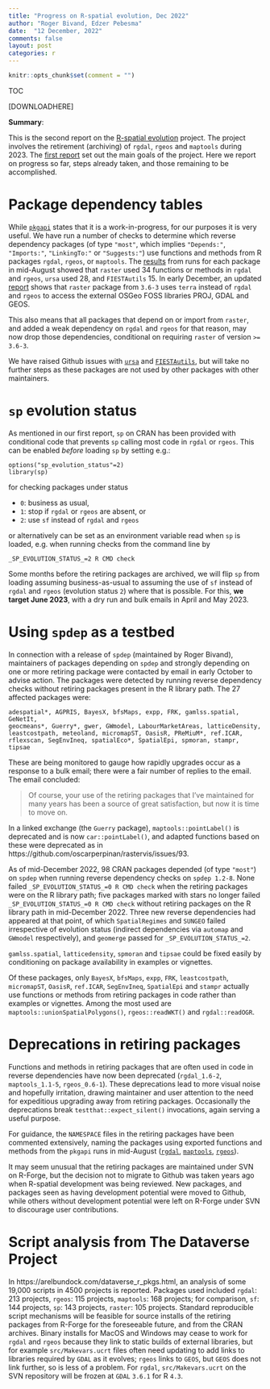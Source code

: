 ```yaml
---
title: "Progress on R-spatial evolution, Dec 2022"
author: "Roger Bivand, Edzer Pebesma"
date:  "12 December, 2022"
comments: false
layout: post
categories: r
---
```


```r
knitr::opts_chunk$set(comment = "")
```

TOC

[DOWNLOADHERE]

**Summary**:

This is the second report on the [R-spatial evolution](https://github.com/r-spatial/evolution) project. The project involves the retirement (archiving) of `rgdal`, `rgeos` and `maptools` during 2023. The [first report](https://r-spatial.org/r/2022/04/12/evolution.html) set out the main goals of the project. Here we report on progress so far, steps already taken, and those remaining to be accomplished.

# Package dependency tables

While [`pkgapi`](https://github.com/r-lib/pkgapi) states that it is a work-in-progress, for our purposes it is very useful. We have run a number of checks to  determine which reverse dependency packages (of type `"most"`, which implies `"Depends:"`, `"Imports:"`, `"LinkingTo:"` or `"Suggests:"`) use functions and methods from R packages `rgdal`, `rgeos`, or `maptools`. The [results](https://r-spatial.github.io/evolution/report.html) from runs for each package in mid-August showed that `raster` used 34 functions or methods in `rgdal` and `rgeos`, `ursa` used 28, and `FIESTAutils` 15. In early December, an updated [report](https://r-spatial.github.io/evolution/report_221207.html) shows that `raster` package from `3.6-3` uses `terra` instead of `rgdal` and `rgeos` to access the external OSGeo FOSS libraries PROJ, GDAL and GEOS. 

This also means that all packages that depend on or import from `raster`, and added a weak dependency on `rgdal` and `rgeos` for that reason, may now drop those dependencies, conditional on requiring `raster` of version `>= 3.6-3`.

We have raised Github issues with [`ursa`](https://github.com/nplatonov/ursa/issues/1) and [`FIESTAutils`](https://github.com/USDAForestService/FIESTAutils/issues/3), but will take no further steps as these packages are not used by other packages with other maintainers.

# `sp` evolution status

As mentioned in our first report, `sp` on CRAN has been provided with conditional code that prevents `sp` calling most code in `rgdal` or `rgeos`. This can be enabled *before* loading `sp` by setting e.g.:
```
options("sp_evolution_status"=2)
library(sp)
```
for checking packages under status

* `0`: business as usual, 
* `1`: stop if `rgdal` or `rgeos` are absent, or 
* `2`: use `sf` instead of `rgdal` and `rgeos`

or alternatively can be set as an environment variable read when `sp` is loaded, e.g. when running checks from the command line by
```
_SP_EVOLUTION_STATUS_=2 R CMD check
```
Some months before the retiring packages are archived, we will flip `sp` from loading assuming business-as-usual to assuming the use of `sf` instead of `rgdal` and `rgeos` (evolution status `2`) where that is possible. For this, **we target June 2023**, with a dry run and bulk emails in April and May 2023.

# Using `spdep` as a testbed

In connection with a release of `spdep` (maintained by Roger Bivand), maintainers of packages depending on `spdep` and strongly depending on one or more retiring package were contacted by email in early October to advise action. The packages were detected by running reverse dependency checks without retiring packages present in the R library path. The 27 affected packages were:
```
adespatial*, AGPRIS, BayesX, bfsMaps, expp, FRK, gamlss.spatial, GeNetIt,
geocmeans*, Guerry*, gwer, GWmodel, LabourMarketAreas, latticeDensity,
leastcostpath, meteoland, micromapST, OasisR, PReMiuM*, ref.ICAR, 
rflexscan, SegEnvIneq, spatialEco*, SpatialEpi, spmoran, stampr, 
tipsae
```
These are being monitored to gauge how rapidly upgrades occur as a response to a bulk email; there were a fair number of replies to the email. The email concluded:

> Of course, your use of the retiring packages that I've maintained for many years has been a source of great satisfaction, but now it is time to move on.

In a linked exchange (the `Guerry` package), `maptools::pointLabel()` is deprecated and is now `car::pointLabel()`, and adapted functions based on these were deprecated as in https://github.com/oscarperpinan/rastervis/issues/93.

As of mid-December 2022, 98 CRAN packages depended (of type `"most"`) on `spdep` when running reverse dependency checks on `spdep 1.2-8`. None failed `_SP_EVOLUTION_STATUS_=0 R CMD check` when the retiring packages were on the R library path; five packages marked with stars no longer failed `_SP_EVOLUTION_STATUS_=0 R CMD check` without retiring packages on the R library path in mid-December 2022. Three new reverse dependencies had appeared at that point, of which `SpatialRegimes` and `SUNGEO` failed irrespective of evolution status (indirect dependencies via `automap` and `GWmodel` respectively), and `geomerge` passed for `_SP_EVOLUTION_STATUS_=2`.

`gamlss.spatial`, `latticedensity`, `spmoran` and ` tipsae` could be fixed easily by conditioning on package availability in examples or vignettes.

Of these packages, only `BayesX`, `bfsMaps`, `expp`, `FRK`, `leastcostpath`, `micromapST`, `OasisR`, `ref.ICAR`, `SegEnvIneq`, `SpatialEpi` and `stampr` actually use functions or methods from retiring packages in code rather than examples or vignettes. Among the most used are `maptools::unionSpatialPolygons()`, `rgeos::readWKT()` and `rgdal::readOGR`. 

# Deprecations in retiring packages

Functions and methods in retiring packages that are often used in code in reverse dependencies have now been deprecated (`rgdal_1.6-2`, `maptools_1.1-5`, `rgeos_0.6-1`). These deprecations lead to more visual noise and hopefully irritation, drawing maintainer and user attention to the need for expeditious upgrading away from retiring packages. Occasionally the deprecations break `testthat::expect_silent()` invocations, again serving a useful purpose.

For guidance, the `NAMESPACE` files in the retiring packages have been commented extensively, naming the packages using exported functions and methods from the `pkgapi` runs in mid-August ([`rgdal`](https://r-forge.r-project.org/scm/viewvc.php/pkg/NAMESPACE?view=markup&root=rgdal), [`maptools`](https://r-forge.r-project.org/scm/viewvc.php/pkg/NAMESPACE?view=markup&root=maptools), [`rgeos`](https://r-forge.r-project.org/scm/viewvc.php/pkg/NAMESPACE?view=markup&root=rgeos)). 

It may seem unusual that the retiring packages are maintained under SVN on R-Forge, but the decision not to migrate to Github was taken years ago when R-spatial development was being reviewed. New packages, and packages seen as having development potential were moved to Github, while others without development potential were left on R-Forge under SVN to discourage user contributions.

# Script analysis from The Dataverse Project

In https://arelbundock.com/dataverse_r_pkgs.html, an analysis of some 19,000 scripts in 4500 projects is reported. Packages used included `rgdal`: 213 projects, `rgeos`: 115 projects, `maptools`: 168 projects; for comparison, `sf`: 144 projects, `sp`: 143 projects, `raster`: 105 projects. 
Standard reproducible script mechanisms will be feasible for source installs of the retiring packages from R-Forge for the foreseeable future, and from the CRAN archives. Binary installs for MacOS and Windows may cease to work for `rgdal` and `rgeos` because they link to static builds of external libraries, but for example `src/Makevars.ucrt` files often need updating to add links to libraries required by `GDAL` as it evolves; `rgeos` links to `GEOS`, but `GEOS` does not link further, so is less of a problem. For `rgdal`, `src/Makevars.ucrt` on the SVN repository will be frozen at `GDAL` `3.6.1` for R `4.3`.
